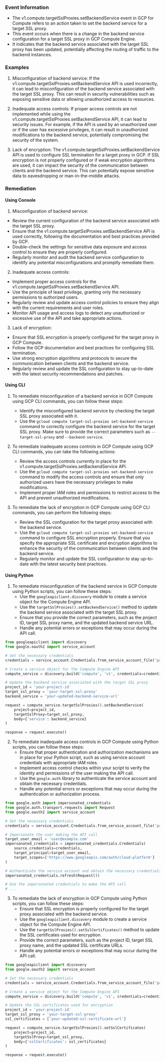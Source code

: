 
### Event Information

- The v1.compute.targetSslProxies.setBackendService event in GCP for Compute refers to an action taken to set the backend service for a target SSL proxy.
- This event occurs when there is a change in the backend service configuration for a target SSL proxy in GCP Compute Engine.
- It indicates that the backend service associated with the target SSL proxy has been updated, potentially affecting the routing of traffic to the backend instances.


### Examples

1. Misconfiguration of backend service: If the v1.compute.targetSslProxies.setBackendService API is used incorrectly, it can lead to misconfiguration of the backend service associated with the target SSL proxy. This can result in security vulnerabilities such as exposing sensitive data or allowing unauthorized access to resources.

2. Inadequate access controls: If proper access controls are not implemented while using the v1.compute.targetSslProxies.setBackendService API, it can lead to security issues. For example, if the API is used by an unauthorized user or if the user has excessive privileges, it can result in unauthorized modifications to the backend service, potentially compromising the security of the system.

3. Lack of encryption: The v1.compute.targetSslProxies.setBackendService API is used to configure SSL termination for a target proxy in GCP. If SSL encryption is not properly configured or if weak encryption algorithms are used, it can impact the security of the communication between clients and the backend service. This can potentially expose sensitive data to eavesdropping or man-in-the-middle attacks.

### Remediation

#### Using Console

1. Misconfiguration of backend service:
- Review the current configuration of the backend service associated with the target SSL proxy.
- Ensure that the v1.compute.targetSslProxies.setBackendService API is used correctly, following the documentation and best practices provided by GCP.
- Double-check the settings for sensitive data exposure and access control to ensure they are properly configured.
- Regularly monitor and audit the backend service configuration to identify any potential misconfigurations and promptly remediate them.

2. Inadequate access controls:
- Implement proper access controls for the v1.compute.targetSslProxies.setBackendService API.
- Use the principle of least privilege, granting only the necessary permissions to authorized users.
- Regularly review and update access control policies to ensure they align with the current requirements and user roles.
- Monitor API usage and access logs to detect any unauthorized or excessive use of the API and take appropriate actions.

3. Lack of encryption:
- Ensure that SSL encryption is properly configured for the target proxy in GCP Compute.
- Follow the GCP documentation and best practices for configuring SSL termination.
- Use strong encryption algorithms and protocols to secure the communication between clients and the backend service.
- Regularly review and update the SSL configuration to stay up-to-date with the latest security recommendations and patches.

#### Using CLI

1. To remediate misconfiguration of a backend service in GCP Compute using GCP CLI commands, you can follow these steps:
   - Identify the misconfigured backend service by checking the target SSL proxy associated with it.
   - Use the `gcloud compute target-ssl-proxies set-backend-service` command to correctly configure the backend service for the target SSL proxy. Make sure to provide the correct parameters such as `--target-ssl-proxy` and `--backend-service`.

2. To remediate inadequate access controls in GCP Compute using GCP CLI commands, you can take the following actions:
   - Review the access controls currently in place for the v1.compute.targetSslProxies.setBackendService API.
   - Use the `gcloud compute target-ssl-proxies set-backend-service` command to modify the access controls and ensure that only authorized users have the necessary privileges to make modifications.
   - Implement proper IAM roles and permissions to restrict access to the API and prevent unauthorized modifications.

3. To remediate the lack of encryption in GCP Compute using GCP CLI commands, you can perform the following steps:
   - Review the SSL configuration for the target proxy associated with the backend service.
   - Use the `gcloud compute target-ssl-proxies set-backend-service` command to configure SSL encryption properly. Ensure that you specify the appropriate SSL certificate and encryption algorithms to enhance the security of the communication between clients and the backend service.
   - Regularly monitor and update the SSL configuration to stay up-to-date with the latest security best practices.

#### Using Python

1. To remediate misconfiguration of the backend service in GCP Compute using Python scripts, you can follow these steps:
   - Use the `googleapiclient.discovery` module to create a service object for the Compute Engine API.
   - Use the `targetSslProxies().setBackendService()` method to update the backend service associated with the target SSL proxy.
   - Ensure that you provide the correct parameters, such as the project ID, target SSL proxy name, and the updated backend service URL.
   - Handle any potential errors or exceptions that may occur during the API call.

```python
from googleapiclient import discovery
from google.oauth2 import service_account

# Set the necessary credentials
credentials = service_account.Credentials.from_service_account_file('path/to/service_account_key.json')

# Create a service object for the Compute Engine API
compute_service = discovery.build('compute', 'v1', credentials=credentials)

# Update the backend service associated with the target SSL proxy
project_id = 'your-project-id'
target_ssl_proxy = 'your-target-ssl-proxy'
backend_service = 'your-updated-backend-service-url'

request = compute_service.targetSslProxies().setBackendService(
    project=project_id,
    targetSslProxy=target_ssl_proxy,
    body={'service': backend_service}
)

response = request.execute()
```

2. To remediate inadequate access controls in GCP Compute using Python scripts, you can follow these steps:
   - Ensure that proper authentication and authorization mechanisms are in place for your Python script, such as using service account credentials with appropriate IAM roles.
   - Implement access control checks within your script to verify the identity and permissions of the user making the API call.
   - Use the `google.auth` library to authenticate the service account and obtain the necessary credentials.
   - Handle any potential errors or exceptions that may occur during the authentication or authorization process.

```python
from google.auth import impersonated_credentials
from google.auth.transport.requests import Request
from google.oauth2 import service_account

# Set the necessary credentials
credentials = service_account.Credentials.from_service_account_file('path/to/service_account_key.json')

# Impersonate the user making the API call
target_user_email = 'user@example.com'
impersonated_credentials = impersonated_credentials.Credentials(
    source_credentials=credentials,
    target_principal=target_user_email,
    target_scopes=['https://www.googleapis.com/auth/cloud-platform']
)

# Authenticate the service account and obtain the necessary credentials
impersonated_credentials.refresh(Request())

# Use the impersonated credentials to make the API call
# ...

```

3. To remediate the lack of encryption in GCP Compute using Python scripts, you can follow these steps:
   - Ensure that SSL encryption is properly configured for the target proxy associated with the backend service.
   - Use the `googleapiclient.discovery` module to create a service object for the Compute Engine API.
   - Use the `targetSslProxies().setSslCertificates()` method to update the SSL certificates used for encryption.
   - Provide the correct parameters, such as the project ID, target SSL proxy name, and the updated SSL certificate URLs.
   - Handle any potential errors or exceptions that may occur during the API call.

```python
from googleapiclient import discovery
from google.oauth2 import service_account

# Set the necessary credentials
credentials = service_account.Credentials.from_service_account_file('path/to/service_account_key.json')

# Create a service object for the Compute Engine API
compute_service = discovery.build('compute', 'v1', credentials=credentials)

# Update the SSL certificates used for encryption
project_id = 'your-project-id'
target_ssl_proxy = 'your-target-ssl-proxy'
ssl_certificates = ['your-updated-ssl-certificate-url']

request = compute_service.targetSslProxies().setSslCertificates(
    project=project_id,
    targetSslProxy=target_ssl_proxy,
    body={'sslCertificates': ssl_certificates}
)

response = request.execute()
```


